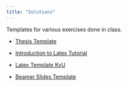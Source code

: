 ```yaml
---
title: "Solutions"
---
```


Templates for various exercises done in class.

- [Thesis Template](https://www.overleaf.com/9376225629scqrczytdxyz#009d3a)

- [Introduction to Latex Tutorial](https://www.overleaf.com/5492676145xbxhgffgrmqj#c9f308)

- [Latex Template KyU](https://www.overleaf.com/7241987183xchkpbnrwfgk#f6e03f)


- [Beamer Slides Template](https://www.overleaf.com/8759699744vnmztbbtbjbv#54d634)
